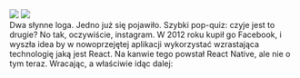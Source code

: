 
<div className="flex flex-row">
  <img src={facebook} className="h-96" />
  <img src={instagram} className="h-96" />
</div>

<Note>
  Dwa słynne loga. Jedno już się pojawiło. Szybki pop-quiz: czyje jest to
  drugie? No tak, oczywiście, instagram. W 2012 roku kupił go Facebook, i wyszła
  idea by w nowoprzejętej aplikacji wykorzystać wzrastająca technologię jaką
  jest React. Na kanwie tego powstał React Native, ale nie o tym teraz.
  Wracając, a właściwie idąc dalej:
</Note>
